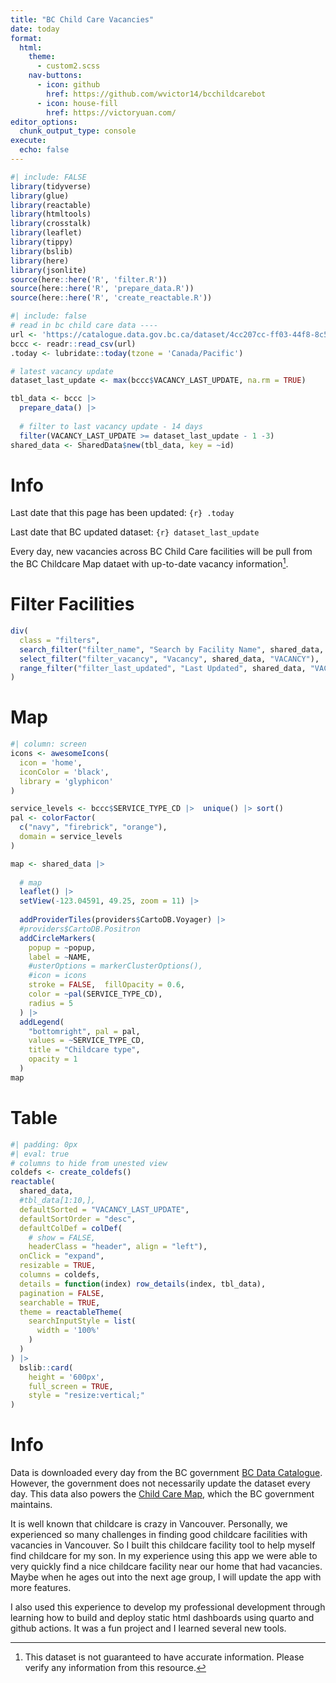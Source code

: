 ```yaml
---
title: "BC Child Care Vacancies"
date: today
format: 
  html:
    theme: 
      - custom2.scss
    nav-buttons: 
      - icon: github
        href: https://github.com/wvictor14/bcchildcarebot
      - icon: house-fill
        href: https://victoryuan.com/
editor_options: 
  chunk_output_type: console
execute:
  echo: false
---
```


```r
#| include: FALSE
library(tidyverse)
library(glue)
library(reactable)
library(htmltools)
library(crosstalk)
library(leaflet)
library(tippy)
library(bslib)
library(here)
library(jsonlite)
source(here::here('R', 'filter.R'))
source(here::here('R', 'prepare_data.R'))
source(here::here('R', 'create_reactable.R'))
```

```r
#| include: false
# read in bc child care data ----
url <- 'https://catalogue.data.gov.bc.ca/dataset/4cc207cc-ff03-44f8-8c5f-415af5224646/resource/9a9f14e1-03ea-4a11-936a-6e77b15eeb39/download/childcare_locations.csv'
bccc <- readr::read_csv(url)
.today <- lubridate::today(tzone = 'Canada/Pacific')
```

```r
# latest vacancy update
dataset_last_update <- max(bccc$VACANCY_LAST_UPDATE, na.rm = TRUE)

tbl_data <- bccc |>
  prepare_data() |> 
  
  # filter to last vacancy update - 14 days
  filter(VACANCY_LAST_UPDATE >= dataset_last_update - 1 -3) 
shared_data <- SharedData$new(tbl_data, key = ~id)
```

# Info

Last date that this page has been updated: `{r} .today`

Last date that BC updated dataset: `{r} dataset_last_update`

Every day, new vacancies across BC Child Care facilities will be pull from the BC Childcare Map dataet with up-to-date vacancy information[^1].

[^1]: This dataset is not guaranteed to have accurate information. Please verify any information from this resource.

# Filter Facilities

```r
div(
  class = "filters",
  search_filter("filter_name", "Search by Facility Name", shared_data, "NAME"),
  select_filter("filter_vacancy", "Vacancy", shared_data, "VACANCY"),
  range_filter("filter_last_updated", "Last Updated", shared_data, "VACANCY_LAST_UPDATE")
)
```

# Map

```r
#| column: screen
icons <- awesomeIcons(
  icon = 'home',
  iconColor = 'black',
  library = 'glyphicon'
)

service_levels <- bccc$SERVICE_TYPE_CD |>  unique() |> sort()
pal <- colorFactor(
  c("navy", "firebrick", "orange"), 
  domain = service_levels
)

map <- shared_data |> 
  
  # map
  leaflet() |>
  setView(-123.04591, 49.25, zoom = 11) |> 
  
  addProviderTiles(providers$CartoDB.Voyager) |>
  #providers$CartoDB.Positron
  addCircleMarkers(
    popup = ~popup, 
    label = ~NAME,
    #usterOptions = markerClusterOptions(),
    #icon = icons
    stroke = FALSE,  fillOpacity = 0.6,
    color = ~pal(SERVICE_TYPE_CD),
    radius = 5
  ) |> 
  addLegend(
    "bottomright", pal = pal, 
    values = ~SERVICE_TYPE_CD,
    title = "Childcare type",
    opacity = 1
  )
map
```

# Table 

```r
#| padding: 0px
#| eval: true
# columns to hide from unested view
coldefs <- create_coldefs()
reactable(
  shared_data,
  #tbl_data[1:10,],
  defaultSorted = "VACANCY_LAST_UPDATE",
  defaultSortOrder = "desc",
  defaultColDef = colDef(
    # show = FALSE,
    headerClass = "header", align = "left"),
  onClick = "expand",
  resizable = TRUE,
  columns = coldefs,
  details = function(index) row_details(index, tbl_data),
  pagination = FALSE,
  searchable = TRUE,
  theme = reactableTheme(
    searchInputStyle = list(
      width = '100%'
    )
  )
) |> 
  bslib::card(
    height = '600px',
    full_screen = TRUE,
    style = "resize:vertical;"
)
```

# Info

Data is downloaded every day from the BC government [BC Data Catalogue](https://catalogue.data.gov.bc.ca/dataset/child-care-map-data/resource/9a9f14e1-03ea-4a11-936a-6e77b15eeb39). However, the government does not necessarily update the dataset every day. This data also powers the [Child Care Map](https://maps.gov.bc.ca/ess/hm/ccf/), which the BC government maintains.

It is well known that childcare is crazy in Vancouver. Personally, we experienced so many challenges in finding good childcare facilities with vacancies in Vancouver. So I built this childcare facility tool to help myself find childcare for my son. In my experience using this app we were able to very quickly find a nice childcare facility near our home that had vacancies. Maybe when he ages out into the next age group, I will update the app with more features.

I also used this experience to develop my professional development through learning how to build and deploy static html dashboards using quarto and github actions. It was a fun project and I learned several new tools.